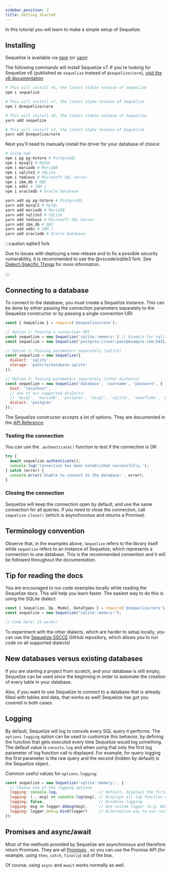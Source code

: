 ```yaml
---
sidebar_position: 2
title: Getting Started
---
```



In this tutorial you will learn to make a simple setup of Sequelize.

## Installing

Sequelize is available via [npm](https://www.npmjs.com/package/@sequelize/core) (or [yarn](https://yarnpkg.com/package/@sequelize/core)).

The following commands will install Sequelize v7.
If you're looking for Sequelize v6 (published as `sequelize` instead of `@sequelize/core`),
[visit the v6 documentation](pathname:///docs/v6/getting-started/)

<Tabs>
<TabItem value="npm" label="npm">

```bash
# This will install v6, the latest stable release of Sequelize
npm i sequelize

# This will install v7, the latest alpha release of Sequelize
npm i @sequelize/core
```

</TabItem>
<TabItem value="yarn" label="yarn">

```bash
# This will install v6, the latest stable release of Sequelize
yarn add sequelize

# This will install v7, the latest alpha release of Sequelize
yarn add @sequelize/core
```

</TabItem>
</Tabs>

Next you'll need to manually install the driver for your database of choice:

<Tabs>
<TabItem value="npm" label="npm">

```bash
# using npm
npm i pg pg-hstore # PostgreSQL
npm i mysql2 # MySQL
npm i mariadb # MariaDB
npm i sqlite3 # SQLite
npm i tedious # Microsoft SQL Server
npm i ibm_db # DB2
npm i odbc # IBM i
npm i oracledb # Oracle Database
```

</TabItem>
<TabItem value="yarn" label="yarn">

```bash
yarn add pg pg-hstore # PostgreSQL
yarn add mysql2 # MySQL
yarn add mariadb # MariaDB
yarn add sqlite3 # SQLite
yarn add tedious # Microsoft SQL Server
yarn add ibm_db # DB2
yarn add odbc # IBM i
yarn add oracledb # Oracle Database
```

</TabItem>
</Tabs>

:::caution sqlite3 fork

Due to issues with deploying a new release and to fix a possible security vulnerability, it is recommended to use the @vscode/sqlite3 fork. See [Dialect-Specific Things](./other-topics/dialect-specific-things.md#sqlite) for more information.

:::

## Connecting to a database

To connect to the database, you must create a Sequelize instance.
This can be done by either passing the connection parameters separately to the Sequelize constructor or by passing a single connection URI:

```javascript
const { Sequelize } = require('@sequelize/core');

// Option 1: Passing a connection URI
const sequelize = new Sequelize('sqlite::memory:') // Example for sqlite
const sequelize = new Sequelize('postgres://user:pass@example.com:5432/dbname') // Example for postgres

// Option 2: Passing parameters separately (sqlite)
const sequelize = new Sequelize({
  dialect: 'sqlite',
  storage: 'path/to/database.sqlite'
});

// Option 3: Passing parameters separately (other dialects)
const sequelize = new Sequelize('database', 'username', 'password', {
  host: 'localhost',
  // one of our supported dialects:
  // 'mysql', 'mariadb', 'postgres', 'mssql', 'sqlite', 'snowflake', 'oracle', 'db2' or 'ibmi'
  dialect: 'postgres'
});
```

The Sequelize constructor accepts a lot of options.
They are documented in the [API Reference](pathname:///api/v7/classes/Sequelize.html#constructor).

### Testing the connection

You can use the `.authenticate()` function to test if the connection is OK:

```js
try {
  await sequelize.authenticate();
  console.log('Connection has been established successfully.');
} catch (error) {
  console.error('Unable to connect to the database:', error);
}
```

### Closing the connection

Sequelize will keep the connection open by default, and use the same connection for all queries.
If you need to close the connection, call `sequelize.close()` (which is asynchronous and returns a Promise).

## Terminology convention

Observe that, in the examples above, `Sequelize` refers to the library itself while `sequelize` refers to an instance of Sequelize,
which represents a connection to one database. This is the recommended convention and it will be followed throughout the documentation.

## Tip for reading the docs

You are encouraged to run code examples locally while reading the Sequelize docs. This will help you learn faster.
The easiest way to do this is using the SQLite dialect:

```js
const { Sequelize, Op, Model, DataTypes } = require('@sequelize/core');
const sequelize = new Sequelize("sqlite::memory:");

// Code here! It works!
```

To experiment with the other dialects, which are harder to setup locally,
you can use the [Sequelize SSCCE](https://github.com/sequelize/sequelize-sscce) GitHub repository,
which allows you to run code on all supported dialects!

## New databases versus existing databases

If you are starting a project from scratch, and your database is still empty, Sequelize can be used since the beginning in order to automate the creation of every table in your database.

Also, if you want to use Sequelize to connect to a database that is already filled with tables and data, that works as well! Sequelize has got you covered in both cases.

## Logging

By default, Sequelize will log to console every SQL query it performs. The `options.logging` option can be used to customize this behavior, by defining the function that gets executed every time Sequelize would log something. The default value is `console.log` and when using that only the first log parameter of log function call is displayed. For example, for query logging the first parameter is the raw query and the second (hidden by default) is the Sequelize object.

Common useful values for `options.logging`:

```js
const sequelize = new Sequelize('sqlite::memory:', {
  // Choose one of the logging options
  logging: console.log,                  // Default, displays the first parameter of the log function call
  logging: (...msg) => console.log(msg), // Displays all log function call parameters
  logging: false,                        // Disables logging
  logging: msg => logger.debug(msg),     // Use custom logger (e.g. Winston or Bunyan), displays the first parameter
  logging: logger.debug.bind(logger)     // Alternative way to use custom logger, displays all messages
});
```

## Promises and async/await

Most of the methods provided by Sequelize are asynchronous and therefore return Promises. They are all [Promises](https://developer.mozilla.org/en-US/docs/Web/JavaScript/Reference/Global_Objects/Promise) , so you can use the Promise API (for example, using `then`, `catch`, `finally`) out of the box.

Of course, using `async` and `await` works normally as well.
